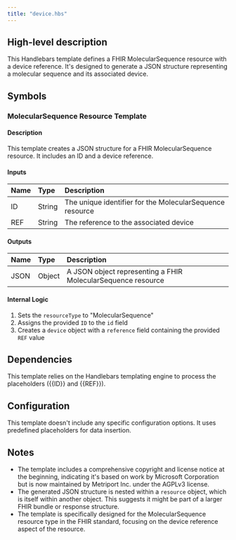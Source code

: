 ```yaml
---
title: "device.hbs"
---
```


## High-level description
This Handlebars template defines a FHIR MolecularSequence resource with a device reference. It's designed to generate a JSON structure representing a molecular sequence and its associated device.

## Symbols

### MolecularSequence Resource Template
#### Description
This template creates a JSON structure for a FHIR MolecularSequence resource. It includes an ID and a device reference.

#### Inputs
| Name | Type | Description |
|:-----|:-----|:------------|
| ID | String | The unique identifier for the MolecularSequence resource |
| REF | String | The reference to the associated device |

#### Outputs
| Name | Type | Description |
|:-----|:-----|:------------|
| JSON | Object | A JSON object representing a FHIR MolecularSequence resource |

#### Internal Logic
1. Sets the `resourceType` to "MolecularSequence"
2. Assigns the provided `ID` to the `id` field
3. Creates a `device` object with a `reference` field containing the provided `REF` value

## Dependencies
This template relies on the Handlebars templating engine to process the placeholders ({{ID}} and {{REF}}).

## Configuration
This template doesn't include any specific configuration options. It uses predefined placeholders for data insertion.

## Notes
- The template includes a comprehensive copyright and license notice at the beginning, indicating it's based on work by Microsoft Corporation but is now maintained by Metriport Inc. under the AGPLv3 license.
- The generated JSON structure is nested within a `resource` object, which is itself within another object. This suggests it might be part of a larger FHIR bundle or response structure.
- The template is specifically designed for the MolecularSequence resource type in the FHIR standard, focusing on the device reference aspect of the resource.
